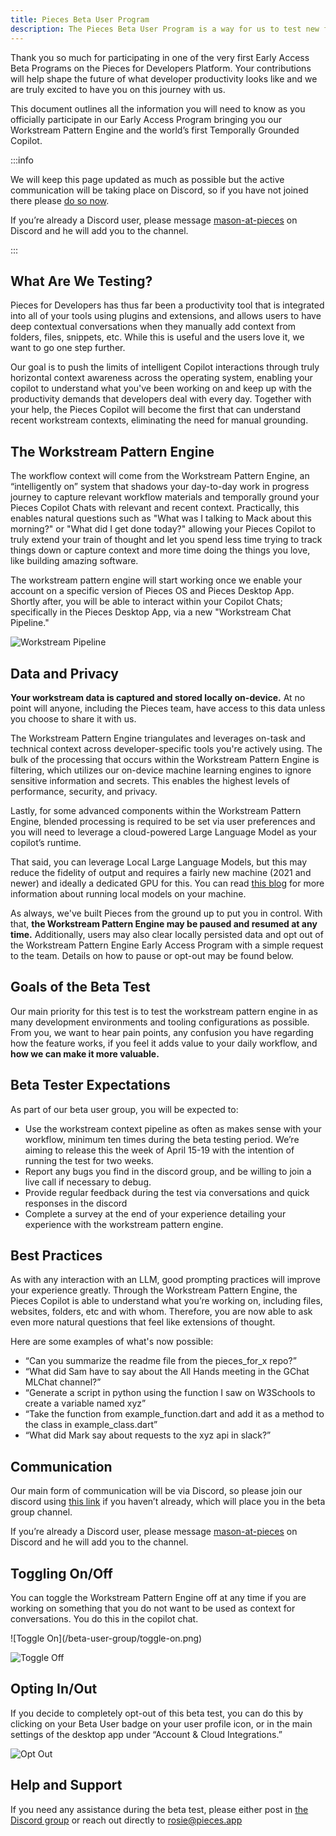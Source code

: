 ```yaml
---
title: Pieces Beta User Program
description: The Pieces Beta User Program is a way for us to test new features with our users before they are released to the public.
---
```



Thank you so much for participating in one of the very first Early Access Beta Programs on the Pieces for Developers Platform. Your contributions will help shape the future of what developer productivity looks like and we are truly excited to have you on this journey with us.

This document outlines all the information you will need to know as you officially participate in our Early Access Program bringing you our Workstream Pattern Engine and the world’s first Temporally Grounded Copilot.

:::info

We will keep this page updated as much as possible but the active communication will be taking place on Discord, so if you have not joined there please [do so now](https://discord.gg/qPd2748b7s).

If you’re already a Discord user, please message [mason-at-pieces](https://discord.com/users/112015890194706432) on Discord and he will add you to the channel.

:::

## What Are We Testing?
Pieces for Developers has thus far been a productivity tool that is integrated into all of your tools using plugins and extensions, and allows users to have deep contextual conversations when they manually add context from folders, files, snippets, etc. While this is useful and the users love it, we want to go one step further.

Our goal is to push the limits of intelligent Copilot interactions through truly horizontal context awareness across the operating system, enabling your copilot to understand what you've been working on and keep up with the productivity demands that developers deal with every day. Together with your help, the Pieces Copilot will become the first that can understand recent workstream contexts, eliminating the need for manual grounding.

## The Workstream Pattern Engine
The workflow context will come from the Workstream Pattern Engine, an “intelligently on” system that shadows your day-to-day work in progress journey to capture relevant workflow materials and temporally ground your Pieces Copilot Chats with relevant and recent context. Practically, this enables natural questions such as "What was I talking to Mack about this morning?" or "What did I get done today?" allowing your Pieces Copilot to truly extend your train of thought and let you spend less time trying to track things down or capture context and more time doing the things you love, like building amazing software.

The workstream pattern engine will start working once we enable your account on a specific version of Pieces OS and Pieces Desktop App. Shortly after, you will be able to interact within your Copilot Chats; specifically in the Pieces Desktop App, via a new "Workstream Chat Pipeline."

![Workstream Pipeline](/beta-user-group/workstream-pipeline.png)

## Data and Privacy
**Your workstream data is captured and stored locally on-device.** At no point will anyone, including the Pieces team, have access to this data unless you choose to share it with us.

The Workstream Pattern Engine triangulates and leverages on-task and technical context across developer-specific tools you're actively using. The bulk of the processing that occurs within the Workstream Pattern Engine is filtering, which utilizes our on-device machine learning engines to ignore sensitive information and secrets. This enables the highest levels of performance, security, and privacy.

Lastly, for some advanced components within the Workstream Pattern Engine, blended processing is required to be set via user preferences and you will need to leverage a cloud-powered Large Language Model as your copilot’s runtime.

That said, you can leverage Local Large Language Models, but this may reduce the fidelity of output and requires a fairly new machine (2021 and newer) and ideally a dedicated GPU for this. You can read [this blog](https://code.pieces.app/blog/how-to-run-an-llm-locally-with-pieces) for more information about running local models on your machine.

As always, we've built Pieces from the ground up to put you in control. With that, **the Workstream Pattern Engine may be paused and resumed at any time.** Additionally, users may also clear locally persisted data and opt out of the Workstream Pattern Engine Early Access Program with a simple request to the team. Details on how to pause or opt-out may be found below.

## Goals of the Beta Test
Our main priority for this test is to test the workstream pattern engine in as many development environments and tooling configurations as possible. From you, we want to hear pain points, any confusion you have regarding how the feature works, if you feel it adds value to your daily workflow, and **how we can make it more valuable.**

## Beta Tester Expectations
As part of our beta user group, you will be expected to:
- Use the workstream context pipeline as often as makes sense with your workflow, minimum ten times during the beta testing period. We’re aiming to release this the week of April 15-19 with the intention of running the test for two weeks.
- Report any bugs you find in the discord group, and be willing to join a live call if necessary to debug.
- Provide regular feedback during the test via conversations and quick responses in the discord
- Complete a survey at the end of your experience detailing your experience with the workstream pattern engine.

## Best Practices
As with any interaction with an LLM, good prompting practices will improve your experience greatly. Through the Workstream Pattern Engine, the Pieces Copilot is able to understand what you’re working on, including files, websites, folders, etc and with whom. Therefore, you are now able to ask even more natural questions that feel like extensions of thought.

Here are some examples of what's now possible:
- “Can you summarize the readme file from the pieces_for_x repo?”
- “What did Sam have to say about the All Hands meeting in the GChat MLChat channel?”
- “Generate a script in python using the function I saw on W3Schools to create a variable named xyz”
- “Take the function from example_function.dart and add it as a method to the class in example_class.dart”
- “What did Mark say about requests to the xyz api in slack?”

## Communication
Our main form of communication will be via Discord, so please join our discord using [this link](https://discord.gg/qPd2748b7s) if you haven’t already, which will place you in the beta group channel.

If you’re already a Discord user, please message [mason-at-pieces](https://discord.com/users/112015890194706432) on Discord and he will add you to the channel.

## Toggling On/Off
You can toggle the Workstream Pattern Engine off at any time if you are working on something that you do not want to be used as context for conversations. You do this in the copilot chat.

<Image2x1>
  ![Toggle On](/beta-user-group/toggle-on.png)

  ![Toggle Off](/beta-user-group/toggle-off.png)
</Image2x1>

## Opting In/Out
If you decide to completely opt-out of this beta test, you can do this by clicking on your Beta User badge on your user profile icon, or in the main settings of the desktop app under “Account & Cloud Integrations.”

![Opt Out](/beta-user-group/beta-comms-and-opt-out.png)

## Help and Support
If you need any assistance during the beta test, please either post in [the Discord group](https://discord.gg/qPd2748b7s) or reach out directly to rosie@pieces.app

